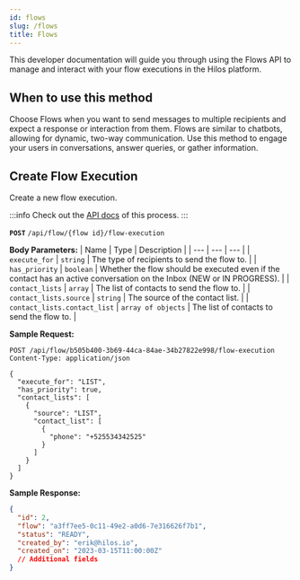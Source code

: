 ```yaml
---
id: flows
slug: /flows
title: Flows
---
```


This developer documentation will guide you through using the Flows API to manage and interact with your flow executions in the Hilos platform.

## When to use this method

Choose Flows when you want to send messages to multiple recipients and expect a response or interaction from them. Flows are similar to chatbots, allowing for dynamic, two-way communication. Use this method to engage your users in conversations, answer queries, or gather information.

## Create Flow Execution

Create a new flow execution.

:::info
Check out the [API docs](https://hilos.io/docs/api#tag/Flow-Execution/operation/Create%20a%20Flow%20Execution) of this process.
:::

**`POST`** `/api/flow/{flow id}/flow-execution`

**Body Parameters:**
| Name | Type | Description |
| --- | --- | --- |
| `execute_for` | `string` | The type of recipients to send the flow to. |
| `has_priority` | `boolean` | Whether the flow should be executed even if the contact has an active conversation on the Inbox (NEW or IN PROGRESS). |
| `contact_lists` | `array` | The list of contacts to send the flow to. |
| `contact_lists.source` | `string` | The source of the contact list. |
| `contact_lists.contact_list` | `array of objects` | The list of contacts to send the flow to. |

**Sample Request:**

```http
POST /api/flow/b505b400-3b69-44ca-84ae-34b27822e998/flow-execution
Content-Type: application/json

{
  "execute_for": "LIST",
  "has_priority": true,
  "contact_lists": [
    {
      "source": "LIST",
      "contact_list": [
        {
          "phone": "+525534342525"
        }
      ]
    }
  ]
}
```

**Sample Response:**

```json
{
  "id": 2,
  "flow": "a3ff7ee5-0c11-49e2-a0d6-7e316626f7b1",
  "status": "READY",
  "created_by": "erik@hilos.io",
  "created_on": "2023-03-15T11:00:00Z"
  // Additional fields
}
```
